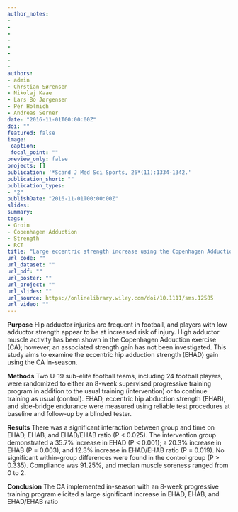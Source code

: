 ```yaml
---
author_notes:
-
-
-
-
-
-
-
-
authors:
- admin
- Chrstian Sørensen
- Nikolaj Kaae
- Lars Bo Jørgensen
- Per Holmich
- Andreas Serner
date: "2016-11-01T00:00:00Z"
doi: ""
featured: false
image:
 caption:
 focal_point: ""
preview_only: false
projects: []
publication: '*Scand J Med Sci Sports, 26*(11):1334-1342.'
publication_short: ""
publication_types:
- "2"
publishDate: "2016-11-01T00:00:00Z"
slides:
summary:
tags:
- Groin
- Copenhagen Adduction
- Strength
- RCT
title: "Large eccentric strength increase using the Copenhagen Adduction exercise in football: A randomized controlled trial"
url_code: ""
url_dataset: ""
url_pdf: ""
url_poster: ""
url_project: ""
url_slides: ""
url_source: https://onlinelibrary.wiley.com/doi/10.1111/sms.12585
url_video: ""
---
```


**Purpose**
   Hip adductor injuries are frequent in football, and players with low adductor strength appear to be at increased risk of injury.    High adductor muscle activity has been shown in the Copenhagen Adduction exercise (CA); however, an associated strength gain has    not been investigated. This study aims to examine the eccentric hip adduction strength (EHAD) gain using the CA in-season.

 **Methods**
   Two U-19 sub-elite football teams, including 24 football players, were randomized to either an 8-week supervised progressive training program in addition to the usual training (intervention) or to continue training as usual (control). EHAD, eccentric hip abduction strength (EHAB), and side-bridge endurance were measured using reliable test procedures at baseline and follow-up by a blinded tester.

 **Results**
There was a significant interaction between group and time on EHAD, EHAB, and EHAD/EHAB ratio (P < 0.025). The intervention group demonstrated a 35.7% increase in EHAD (P < 0.001); a 20.3% increase in EHAB (P = 0.003), and 12.3% increase in EHAD/EHAB ratio (P = 0.019). No significant within-group differences were found in the control group (P > 0.335). Compliance was 91.25%, and median muscle soreness ranged from 0 to 2.

 **Conclusion**
The CA implemented in-season with an 8-week progressive training program elicited a large significant increase in EHAD, EHAB, and EHAD/EHAB ratio
